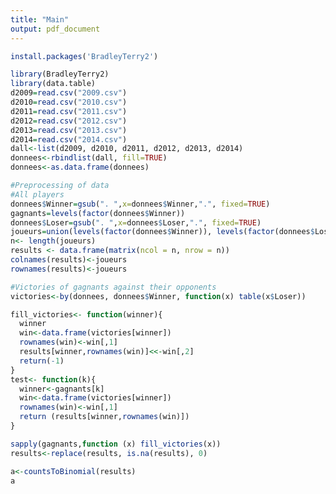 ```yaml
---
title: "Main"
output: pdf_document
---
```

```r
install.packages('BradleyTerry2')
```

```r
library(BradleyTerry2)
library(data.table)
d2009=read.csv("2009.csv")
d2010=read.csv("2010.csv")
d2011=read.csv("2011.csv")
d2012=read.csv("2012.csv")
d2013=read.csv("2013.csv")
d2014=read.csv("2014.csv")
dall<-list(d2009, d2010, d2011, d2012, d2013, d2014)
donnees<-rbindlist(dall, fill=TRUE)
donnees<-as.data.frame(donnees)
```

```r
#Preprocessing of data
#All players
donnees$Winner=gsub(". ",x=donnees$Winner,".", fixed=TRUE)
gagnants=levels(factor(donnees$Winner))
donnees$Loser=gsub(". ",x=donnees$Loser,".", fixed=TRUE)
joueurs=union(levels(factor(donnees$Winner)), levels(factor(donnees$Loser)))
n<- length(joueurs)
results <- data.frame(matrix(ncol = n, nrow = n))
colnames(results)<-joueurs
rownames(results)<-joueurs

#Victories of gagnants against their opponents
victories<-by(donnees, donnees$Winner, function(x) table(x$Loser))

fill_victories<- function(winner){
  winner
  win<-data.frame(victories[winner])
  rownames(win)<-win[,1]
  results[winner,rownames(win)]<<-win[,2]
  return(-1)
}
test<- function(k){
  winner<-gagnants[k]
  win<-data.frame(victories[winner])
  rownames(win)<-win[,1]
  return (results[winner,rownames(win)])
}

sapply(gagnants,function (x) fill_victories(x))
results<-replace(results, is.na(results), 0)

a<-countsToBinomial(results)
a
```


